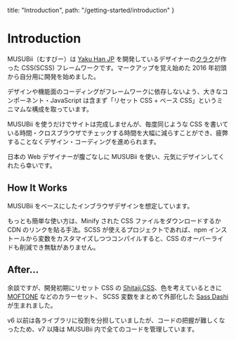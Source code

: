   title: "Introduction",
  path: "/getting-started/introduction"
}

# Introduction

MUSUBii（むすびー）は [Yaku Han JP](https://yakuhanjp.qranoko.jp/) を開発しているデザイナーの[クラク](https://twitter.com/Qrac_JP)が作った CSS(SCSS) フレームワークです。マークアップを覚え始めた 2016 年初頭から自分用に開発を始めました。

デザインや機能面のコーディングがフレームワークに依存しないよう、大きなコンポーネント・JavaScript は含まず「リセット CSS + ベース CSS」というミニマムな構成を取っています。

MUSUBii を使うだけでサイトは完成しませんが、毎度同じような CSS を書いている時間・クロスブラウザでチェックする時間を大幅に減らすことができ、疲弊することなくデザイン・コーディングを進められます。

日本の Web デザイナーが腹ごなしに MUSUBii を使い、元気にデザインしてくれたら幸いです。

## How It Works

MUSUBii をベースにしたインブラウザデザインを想定しています。

もっとも簡単な使い方は、Minify された CSS ファイルをダウンロードするか CDN のリンクを貼る手法。SCSS が使えるプロジェクトであれば、npm インストールから変数をカスタマイズしつつコンパイルすると、CSS のオーバーライドも削減でき無駄がありません。

## After...

余談ですが、開発初期にリセット CSS の [Shitaji.CSS](https://shitajicss.qranoko.jp/)、色を考えているときに [MOFTONE](https://mixtone.qranoko.jp/) などのカラーセット、 SCSS 変数をまとめて外部化した [Sass Dashi](https://github.com/qrac/sass-dashi) が生まれました。

v6 以前は各ライブラリに役割を分担していましたが、コードの把握が難しくなったため、v7 以降は MUSUBii 内で全てのコードを管理しています。
